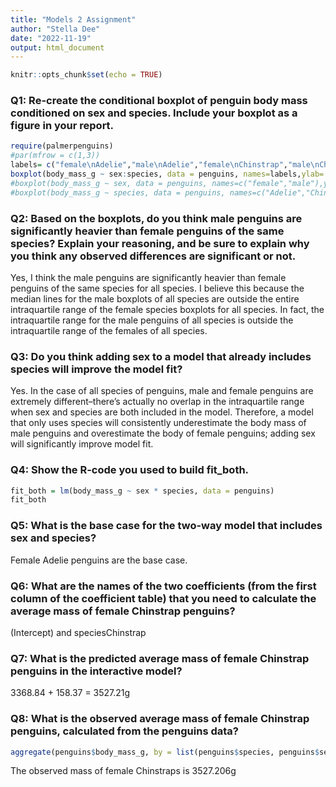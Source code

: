 ```yaml
---
title: "Models 2 Assignment"
author: "Stella Dee"
date: "2022-11-19"
output: html_document
---
```


```r
knitr::opts_chunk$set(echo = TRUE)
```

### Q1: Re-create the conditional boxplot of penguin body mass conditioned on sex and species. Include your boxplot as a figure in your report.

```r
require(palmerpenguins)
#par(mfrow = c(1,3)) 
labels= c("female\nAdelie","male\nAdelie","female\nChinstrap","male\nChinstrap","female\nGentoo","male\nGentoo")
boxplot(body_mass_g ~ sex:species, data = penguins, names=labels,ylab= "Body Mass(g)", xlab="Sex:Species", las=1)
#boxplot(body_mass_g ~ sex, data = penguins, names=c("female","male"),ylab= "Body Mass(g)", xlab="", las=2)
#boxplot(body_mass_g ~ species, data = penguins, names=c("Adelie","Chinstrap", "Gentoo"),ylab= "Body Mass(g)", xlab="", las=2)
```


### Q2: Based on the boxplots, do you think male penguins are significantly heavier than female penguins of the same species? Explain your reasoning, and be sure to explain why you think any observed differences are significant or not.

Yes, I think the male penguins are significantly heavier than female penguins of the same species for all species. I believe this because the median lines for the male boxplots of all species are outside the entire intraquartile range of the female species boxplots for all species. In fact, the intraquartile range for the male penguins of all species is outside the intraquartile range of the females of all species. 

### Q3: Do you think adding sex to a model that already includes species will improve the model fit?

Yes. In the case of all species of penguins, male and female penguins are extremely different--there's actually no overlap in the intraquartile range when sex and species are both included in the model. Therefore, a model that only uses species will consistently underestimate the body mass of male penguins and overestimate the body of female penguins; adding sex will significantly improve model fit. 

### Q4: Show the R-code you used to build fit_both.
        
```r
fit_both = lm(body_mass_g ~ sex * species, data = penguins)
fit_both
```

### Q5: What is the base case for the two-way model that includes sex and species?

Female Adelie penguins are the base case. 

### Q6: What are the names of the two coefficients (from the first column of the coefficient table) that you need to calculate the average mass of female Chinstrap penguins?
(Intercept) and speciesChinstrap

### Q7: What is the predicted average mass of female Chinstrap penguins in the interactive model?

3368.84 + 158.37 = 3527.21g

### Q8: What is the observed average mass of female Chinstrap penguins, calculated from the penguins data?

```r
aggregate(penguins$body_mass_g, by = list(penguins$species, penguins$sex), mean)
```

The observed mass of female Chinstraps is 3527.206g

